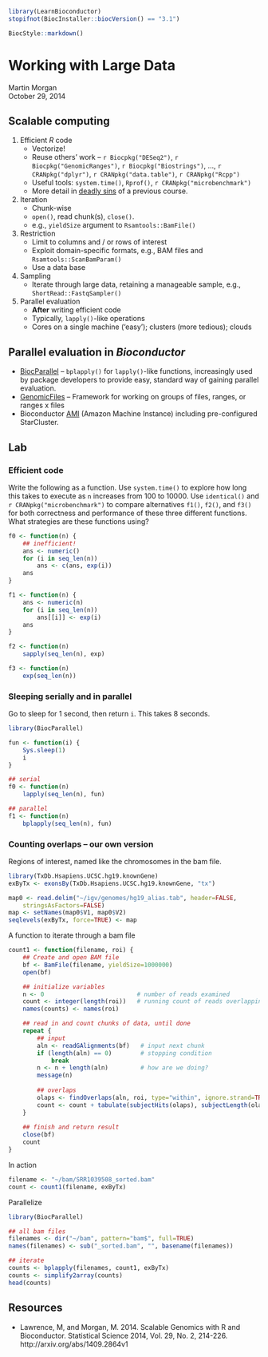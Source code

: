 <!--
%\VignetteIndexEntry{03.1 Working with Large Data}
%\VignettePackage{LearnBioconductor}
%\VignetteEngine{knitr::knitr}
-->

```r
library(LearnBioconductor)
stopifnot(BiocInstaller::biocVersion() == "3.1")
```

```r
BiocStyle::markdown()
```

# Working with Large Data

Martin Morgan<br/>
October 29, 2014

## Scalable computing

1. Efficient _R_ code
   - Vectorize!
   - Reuse others' work -- `r Biocpkg("DESeq2")`,
     `r Biocpkg("GenomicRanges")`, `r Biocpkg("Biostrings")`, ...,
     `r CRANpkg("dplyr")`, `r CRANpkg("data.table")`, `r CRANpkg("Rcpp")`
   - Useful tools: `system.time()`, `Rprof()`, `r CRANpkg("microbenchmark")`
   - More detail in
     [deadly sins](http://bioconductor.org/help/course-materials/2014/CSAMA2014/1_Monday/labs/IntermediateR.html#efficient-code)
     of a previous course.
2. Iteration
   - Chunk-wise
   - `open()`, read chunk(s), `close()`.
   - e.g., `yieldSize` argument to `Rsamtools::BamFile()`
3. Restriction
   - Limit to columns and / or rows of interest
   - Exploit domain-specific formats, e.g., BAM files and
     `Rsamtools::ScanBamParam()`
   - Use a data base
4. Sampling
   - Iterate through large data, retaining a manageable sample, e.g.,
     `ShortRead::FastqSampler()`
5. Parallel evaluation
   - **After** writing efficient code
   - Typically, `lapply()`-like operations
   - Cores on a single machine ('easy'); clusters (more tedious);
     clouds

## Parallel evaluation in _Bioconductor_

- [BiocParallel][] -- `bplapply()` for `lapply()`-like functions,
  increasingly used by package developers to provide easy, standard
  way of gaining parallel evaluation.
- [GenomicFiles][] -- Framework for working on groups of files,
  ranges, or ranges x files
- Bioconductor
  [AMI](http://bioconductor.org/help/bioconductor-cloud-ami/) (Amazon
  Machine Instance) including pre-configured StarCluster.

## Lab

### Efficient code

Write the following as a function. Use `system.time()` to explore how
long this takes to execute as `n` increases from 100 to 10000. Use
`identical()` and `r CRANpkg("microbenchmark")` to compare
alternatives `f1()`, `f2()`, and `f3()` for both correctness and performance of
these three different functions. What strategies are these functions
using?

```r
f0 <- function(n) {
    ## inefficient!
    ans <- numeric()
    for (i in seq_len(n))
        ans <- c(ans, exp(i))
    ans
}

f1 <- function(n) {
    ans <- numeric(n)
    for (i in seq_len(n))
        ans[[i]] <- exp(i)
    ans
}

f2 <- function(n)
    sapply(seq_len(n), exp)

f3 <- function(n)
    exp(seq_len(n))
```

### Sleeping serially and in parallel

Go to sleep for 1 second, then return `i`. This takes 8 seconds.

```r
library(BiocParallel)

fun <- function(i) {
    Sys.sleep(1)
    i
}

## serial
f0 <- function(n)
    lapply(seq_len(n), fun)

## parallel
f1 <- function(n)
    bplapply(seq_len(n), fun)
```

### Counting overlaps -- our own version

Regions of interest, named like the chromosomes in the bam file.

```r
library(TxDb.Hsapiens.UCSC.hg19.knownGene)
exByTx <- exonsBy(TxDb.Hsapiens.UCSC.hg19.knownGene, "tx")

map0 <- read.delim("~/igv/genomes/hg19_alias.tab", header=FALSE, 
    stringsAsFactors=FALSE)
map <- setNames(map0$V1, map0$V2)
seqlevels(exByTx, force=TRUE) <- map
```

A function to iterate through a bam file

```r
count1 <- function(filename, roi) {
    ## Create and open BAM file
    bf <- BamFile(filename, yieldSize=1000000)
    open(bf)

    ## initialize variables
    n <- 0                          # number of reads examined
    count <- integer(length(roi))   # running count of reads overlapping roi
    names(counts) <- names(roi)

    ## read in and count chunks of data, until done
    repeat {
        ## input
        aln <- readGAlignments(bf)   # input next chunk
        if (length(aln) == 0)        # stopping condition
            break
        n <- n + length(aln)         # how are we doing?
        message(n)
        
        ## overlaps
        olaps <- findOverlaps(aln, roi, type="within", ignore.strand=TRUE)
        count <- count + tabulate(subjectHits(olaps), subjectLength(olaps))
    }
    
    ## finish and return result
    close(bf)
    count
}
```

In action

```r
filename <- "~/bam/SRR1039508_sorted.bam"
count <- count1(filename, exByTx)
```

Parallelize

```r
library(BiocParallel)

## all bam files
filenames <- dir("~/bam", pattern="bam$", full=TRUE)
names(filenames) <- sub("_sorted.bam", "", basename(filenames))

## iterate
counts <- bplapply(filenames, count1, exByTx)
counts <- simplify2array(counts)
head(counts)
```

## Resources

- Lawrence, M, and Morgan, M. 2014. Scalable Genomics with R and
  Bioconductor. Statistical Science 2014, Vol. 29, No. 2,
  214-226. http://arxiv.org/abs/1409.2864v1

[BiocParallel]: http://bioconductor.org/packages/release/bioc/html/BiocParallel.html
[GenomicFiles]: http://bioconductor.org/packages/release/bioc/html/GenomicFiles.html

